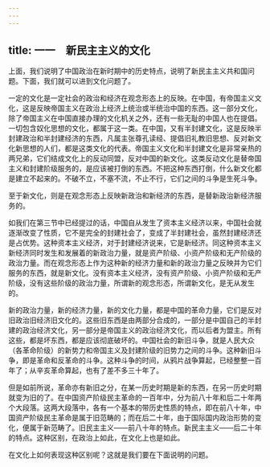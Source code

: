```yaml
---
---
---
```

title: 一一　新民主主义的文化
---




上面，我们说明了中国政治在新时期中的历史特点，说明了新民主主义共和国问题。下面，我们就可以进到文化问题了。

一定的文化是一定社会的政治和经济在观念形态上的反映。在中国，有帝国主义文化，这是反映帝国主义在政治上经济上统治或半统治中国的东西。这一部分文化，除了帝国主义在中国直接办理的文化机关之外，还有一些无耻的中国人也在提倡。一切包含奴化思想的文化，都属于这一类。在中国，又有半封建文化，这是反映半封建政治和半封建经济的东西，凡属主张尊孔读经、提倡旧礼教旧思想、反对新文化新思想的人们，都是这类文化的代表。帝国主义文化和半封建文化是非常亲热的两兄弟，它们结成文化上的反动同盟，反对中国的新文化。这类反动文化是替帝国主义和封建阶级服务的，是应该被打倒的东西。不把这种东西打倒，什么新文化都是建立不起来的。不破不立，不塞不流，不止不行，它们之间的斗争是生死斗争。

至于新文化，则是在观念形态上反映新政治和新经济的东西，是替新政治新经济服务的。

如我们在第三节中已经提过的话，中国自从发生了资本主义经济以来，中国社会就逐渐改变了性质，它不是完全的封建社会了，变成了半封建社会，虽然封建经济还是占优势。这种资本主义经济，对于封建经济说来，它是新经济。同这种资本主义新经济同时发生和发展着的新政治力量，就是资产阶级、小资产阶级和无产阶级的政治力量。而在观念形态上作为这种新的经济力量和新的政治力量之反映并为它们服务的东西，就是新文化。没有资本主义经济，没有资产阶级、小资产阶级和无产阶级，没有这些阶级的政治力量，所谓新的观念形态，所谓新文化，是无从发生的。

新的政治力量，新的经济力量，新的文化力量，都是中国的革命力量，它们是反对旧政治旧经济旧文化的。这些旧东西是由两部分合成的，一部分是中国自己的半封建的政治经济文化，另一部分是帝国主义的政治经济文化，而以后者为盟主。所有这些，都是坏东西，都是应该彻底破坏的。中国社会的新旧斗争，就是人民大众（各革命阶级）的新势力和帝国主义及封建阶级的旧势力之间的斗争。这种新旧斗争，即是革命和反革命的斗争。这种斗争的时间，从鸦片战争算起，已经整整一百年了；从辛亥革命算起，也有了差不多三十年了。

但是如前所说，革命亦有新旧之分，在某一历史时期是新的东西，在另一历史时期就变为旧的了。在中国资产阶级民主革命的一百年中，分为前八十年和后二十年两个大段落。这两大段落中，各有一个基本的带历史性质的特点，即在前八十年，中国资产阶级民主革命是属于旧范畴的；而在后二十年，由于国际国内政治形势的变化，便属于新范畴了。旧民主主义——前八十年的特点。新民主主义——后二十年的特点。这种区别，在政治上如此，在文化上也是如此。

在文化上如何表现这种区别呢？这就是我们要在下面说明的问题。